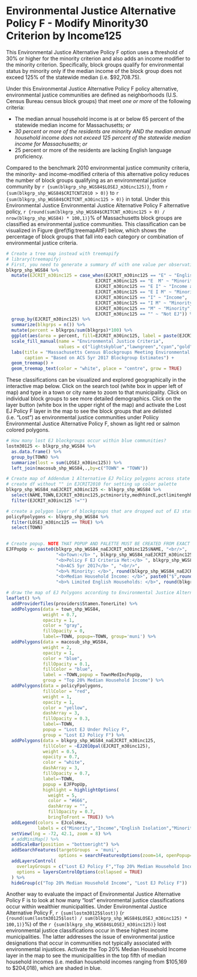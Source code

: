 # Environmental Justice Alternative Policy F - Modify Minority30 Criterion by Income125

This Environmental Justice Alternative Policy F option uses a threshold of 30% or higher for the minority criterion and also adds an income modifier to the minority criterion. Specifically, block groups qualify for environmental status by minority only if the median income of the block group does not exceed 125% of the statewide median (i.e. \$92,708.75). 

Under this Environmental Justice Alternative Policy F policy alternative, environmental justice communities are defined as neighborhoods (U.S. Census Bureau census block groups) that meet *one or more* of the following criteria: 

* The median annual household income is at or below 65 percent of the statewide median income for Massachusetts; *or*
* *30 percent or more of the residents are minority AND the median annual household income does not exceed 125 percent of the statewide median income for Massachusetts*; *or*
* 25 percent or more of the residents are lacking English language proficiency.

Compared to the benchmark 2010 environmental justice community criteria, the minority- and income-modified criteria of this alternative policy reduces the number of block groups qualifying as an environmental justice community by `r {sum(blkgrp_shp_WGS84$LOSEJ_m30inc125)}`, from `r {sum(blkgrp_shp_WGS84$CRITCNT2010 > 0)}` to `r {sum(blkgrp_shp_WGS84$CRITCNT_m30inc125 > 0)}` in total. Under this Environmental Justice Environmental Justice Alternative Policy F alternative policy, `r {round(sum(blkgrp_shp_WGS84$CRITCNT_m30inc125 > 0) / nrow(blkgrp_shp_WGS84) * 100,1)}`% of Massachusetts block groups are classified as environmental justice communities. This classification can be visualized in Figure \@ref(fig:treemapAltF) below, which shows the percentage of block groups that fall into each category or combination of environmental justice criteria.

```r
# Create a tree map instead with treemapify
# library(treemapify)
# First, you need to generate a summary df with one value per observation or EJ criterion
blkgrp_shp_WGS84 %>% 
  mutate(EJCRIT_m30inc125 = case_when(EJCRIT_m30inc125 == "E" ~ "English Isolation",
                                  EJCRIT_m30inc125 == "E  M" ~ "Minority and English Isolation", 
                                  EJCRIT_m30inc125 == "E I" ~ "Income and English Isolation",
                                  EJCRIT_m30inc125 == "E I M" ~ "Minority, Income, and English Isolation",
                                  EJCRIT_m30inc125 == "I" ~ "Income",
                                  EJCRIT_m30inc125 == "I M" ~ "Minority and Income",
                                  EJCRIT_m30inc125 == "M" ~ "Minority",
                                  EJCRIT_m30inc125 == "" ~ "Not EJ")) %>% 
  group_by(EJCRIT_m30inc125) %>% 
  summarize(blkgrps = n()) %>% 
  mutate(percent = blkgrps/sum(blkgrps)*100) %>% 
  ggplot(aes(area = percent, fill=EJCRIT_m30inc125, label = paste(EJCRIT_m30inc125,paste(round(percent,1),"%"),sep="\n"))) + 
  scale_fill_manual(name = "Environmental Justice Criteria", 
                    values = c("lightskyblue","lawngreen","cyan","gold","deeppink","darkgreen","navyblue","gray88")) +
  labs(title = "Massachusetts Census Blockgroups Meeting Environmental Justice Alternative Policy F Criteria",
       caption = "Based on ACS 5yr 2017 Blockgroup Estimates") +
  geom_treemap() + 
  geom_treemap_text(color = "white", place = "centre", grow = TRUE)
```

These classifications can be visualized and explored geographically in the interactive map below. Click on the search tool (white box in upper left of map) and type in a town or city name to zoom to that municipality. Click on individual block groups to see more detailed demographics. Click on the layer button (white box in the upper right of the map) and activate the Lost EJ Policy F layer in the map to see the block groups that are delisted (i.e. "Lost") as environmental justice communities under Poliicy Environmental Justice Alternative Policy F, shown as light red or salmon colored polygons. 

```r
# How many lost EJ blockgroups occur within blue communities?
lostm30125 <- blkgrp_shp_WGS84 %>% 
  as.data.frame() %>% 
  group_by(TOWN) %>% 
  summarize(lost = sum(LOSEJ_m30inc125)) %>% 
  left_join(macosub_shp_WGS84,.,by=c("TOWN" = "TOWN"))

# Create map of Addendum 1 Alternative EJ Policy polygons across state
# create df without "" in EJCRIT2010 for setting up color palette
blkgrp_shp_WGS84_naEJCRIT_m30inc125 <- blkgrp_shp_WGS84 %>%
  select(NAME,TOWN,EJCRIT_m30inc125,pctminority,medhhincE,pctlimitenghh) %>% 
  filter(EJCRIT_m30inc125 !="")

# create a polygon layer of blockgroups that are dropped out of EJ status by criteria change
policyFpolygons <- blkgrp_shp_WGS84 %>% 
  filter(LOSEJ_m30inc125 == TRUE) %>% 
  select(TOWN)
  

# Create popup. NOTE THAT POPUP AND PALETTE MUST BE CREATED FROM EXACT SAME DF AS USED IN leaflet() MAP. OTHERWISE, POPUPS WILL SHOW UP IN THE WRONG LOCATION!
EJFPopUp <- paste0(blkgrp_shp_WGS84_naEJCRIT_m30inc125$NAME, "<br/>",
                   "<b>Town:</b> ", blkgrp_shp_WGS84_naEJCRIT_m30inc125$TOWN, "<br/>",
                   "<b>Policy F EJ Criteria Met:</b> ", blkgrp_shp_WGS84_naEJCRIT_m30inc125$EJCRIT_m30inc125, "<br/>",
                   "<b>ACS 5yr 2017</b> ", "<br/>",
                   "<b>% Minority: </b>", round(blkgrp_shp_WGS84_naEJCRIT_m30inc125$pctminority,1),"<br/>",
                   "<b>Median Household Income: </b>", paste0("$",round(blkgrp_shp_WGS84_naEJCRIT_m30inc125$medhhincE)),"<br/>",
                   "<b>% Limited English Households: </b>", round(blkgrp_shp_WGS84_naEJCRIT_m30inc125$pctlimitenghh,1))

# draw the map of EJ Polygons according to Environmental Justice Alternative Policy F EJ Policy. Faded red/salmong colored polygons represent blockgroups that lose EJ status when the income criteria modifies minority and English isolation. 
leaflet() %>% 
  addProviderTiles(providers$Stamen.TonerLite) %>% 
  addPolygons(data = town_shp_WGS84,
              weight = 0.7,
              opacity = 1,
              color = "gray",
              fillOpacity = 0,
              label=~TOWN, popup=~TOWN, group='muni') %>% 
  addPolygons(data = macosub_shp_WGS84,
              weight = 2,
              opacity = 1,
              color = "blue",
              fillOpacity = 0.1,
              fillColor = "blue",
              label = ~TOWN,popup = TownMedIncPopUp,
              group = "Top 20% Median Household Income") %>% 
  addPolygons(data = policyFpolygons,
              fillColor = "red",
              weight = 1,
              opacity = 1,
              color = "yellow",
              dashArray = 3,
              fillOpacity = 0.3,
              label=~TOWN,
              popup = "Lost EJ Under Policy F",
              group = "Lost EJ Policy F") %>% 
  addPolygons(data = blkgrp_shp_WGS84_naEJCRIT_m30inc125,
              fillColor = ~EJ2010pal(EJCRIT_m30inc125), 
              weight = 0.5,
              opacity = 0.7,
              color = "white",
              dashArray = 3,
              fillOpacity = 0.7,
              label=~TOWN, 
              popup = EJFPopUp,
              highlight = highlightOptions(
                weight = 5,
                color = "#666",
                dashArray = "",
                fillOpacity = 0.7,
                bringToFront = TRUE)) %>% 
  addLegend(colors = EJcolsHex, 
            labels = c("Minority","Income","English Isolation","Minority and Income","Minority and English Isolation","Income and English Isolation","Minority, Income, and English Isolation"), title = "Environmental Justice Populations", position = "bottomleft") %>% 
  setView(lng = -72, 42.1, zoom = 8) %>% 
  # addMiniMap() %>% 
  addScaleBar(position = "bottomright") %>% 
  addSearchFeatures(targetGroups  = 'muni', 
                    options = searchFeaturesOptions(zoom=14, openPopup=TRUE, hideMarkerOnCollapse=T)) %>% 
  addLayersControl(
    overlayGroups = c("Lost EJ Policy F","Top 20% Median Household Income"),
    options = layersControlOptions(collapsed = TRUE)
  ) %>% 
  hideGroup(c("Top 20% Median Household Income", "Lost EJ Policy F"))
```

Another way to evaluate the impact of Environmental Justice Alternative Policy F is to look at how many "lost" environmental justice classifications occur within wealthier municipalities. Under Environmental Justice Alternative Policy F, `r {sum(lostm30125$lost)}` (`r {round(sum(lostm30125$lost) / sum(blkgrp_shp_WGS84$LOSEJ_m30inc125) * 100,1)}`%) of the `r {sum(blkgrp_shp_WGS84$LOSEJ_m30inc125)}` lost environmental justice classifications occur in these highest income municipalities. The latter addresses the issue of environmental justice designations that occur in communities not typically associated with environmental injustices. Activate the Top 20% Median Household Income layer in the map to see the municipalities in the top fifth of median household incomes (i.e. median household incomes ranging from \$105,169 to \$204,018), which are shaded in blue. 